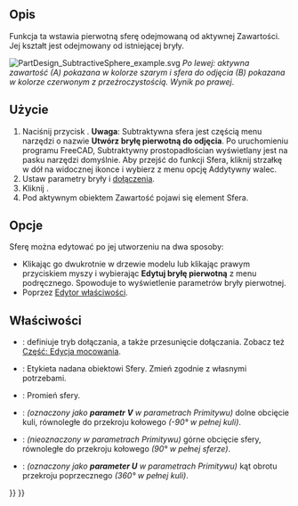 <languages/>

{{Docnav/pl
|[[PartDesign_SubtractiveCylinder/pl|Subtraktywny walec]]
|[[PartDesign_SubtractiveCone/pl|Subtraktywny stożek]]
|[[PartDesign_Workbench/pl|środowisko pracy Projekt Części]]
|IconL=PartDesign_SubtractiveCylinder.svg
|IconR=PartDesign_SubtractiveCone.svg
|IconC=Workbench_PartDesign.svg
}}

{{GuiCommand/pl
|Name=PartDesign SubtractiveSphere
|Name/pl=Projekt Części: Subtraktywna sfera
|MenuLocation=Projekt Części → Utwórz cechę przez odjęcie → Subtraktywna sfera
|Workbenches=[[PartDesign_Workbench/pl|Projekt Części]]
|Version=0.17
|SeeAlso=[[PartDesign_CompPrimitiveSubtractive/pl|Komponent bryła pierwotna do odjęcia]], [[PartDesign_AdditiveSphere/pl|Addytywna sfera]]
}}

<span id="Description"></span>
==Opis==

Funkcja ta wstawia pierwotną sferę odejmowaną od aktywnej Zawartości. Jej kształt jest odejmowany od istniejącej bryły.

[[File:PartDesign_SubtractiveSphere_example.svg|none]]
''Po lewej: aktywna zawartość (A) pokazana w kolorze szarym i sfera do odjęcia (B) pokazana w kolorze czerwonym z przeźroczystością. Wynik po prawej''.

<span id="Usage"></span>
==Użycie==

<div class="mw-translate-fuzzy">
# Naciśnij przycisk {{Button|[[Image:PartDesign SubtractiveSphere.svg|24px]] '''Subtraktywna sfera'''}}. '''Uwaga''': Subtraktywna sfera jest częścią menu narzędzi o nazwie '''Utwórz bryłę pierwotną do odjęcia'''. Po uruchomieniu programu FreeCAD, Subtraktywny prostopadłościan wyświetlany jest na pasku narzędzi domyślnie. Aby przejść do funkcji Sfera, kliknij strzałkę w dół na widocznej ikonce i wybierz z menu opcję Addytywny walec.
# Ustaw parametry bryły i [[Part_EditAttachment/pl|dołączenia]].
# Kliknij {{Button|OK}}.
# Pod aktywnym obiektem Zawartość pojawi się element Sfera.
</div>

<span id="Options"></span>
==Opcje==

Sferę można edytować po jej utworzeniu na dwa sposoby:
* Klikając go dwukrotnie w drzewie modelu lub klikając prawym przyciskiem myszy i wybierając '''Edytuj bryłę pierwotną''' z menu podręcznego. Spowoduje to wyświetlenie parametrów bryły pierwotnej.
* Poprzez [[Property_editor/pl|Edytor właściwości]].

<span id="Properties"></span>
==Właściwości==

* {{PropertyData|Dołączenie}}: definiuje tryb dołączania, a także przesunięcie dołączania. Zobacz też [[Part_EditAttachment/pl|Część: Edycja mocowania]].
* {{PropertyData|Etykieta}}: Etykieta nadana obiektowi Sfery. Zmień zgodnie z własnymi potrzebami.
* {{PropertyData|Promień}}: Promień sfery.
* {{PropertyData|Kąt1}}: ''(oznaczony jako '''parametr V''' w parametrach Primitywu)'' dolne obcięcie kuli, równoległe do przekroju kołowego ''(-90° w pełnej kuli)''.
* {{PropertyData|Kąt2}}: ''(nieoznaczony w parametrach Primitywu)'' górne obcięcie sfery, równoległe do przekroju kołowego ''(90° w pełnej sferze)''.
* {{PropertyData|Kąt3}}: ''(oznaczony jako '''parameter U''' w parametrach Primitywu)'' kąt obrotu przekroju poprzecznego ''(360° w pełnej kuli)''.


{{Docnav/pl
|[[PartDesign_SubtractiveCylinder/pl|Subtraktywny walec]]
|[[PartDesign_SubtractiveCone/pl|Subtraktywny stożek]]
|[[PartDesign_Workbench/pl|środowisko pracy Projekt Części]]
|IconL=PartDesign_SubtractiveCylinder.svg
|IconR=PartDesign_SubtractiveCone.svg
|IconC=Workbench_PartDesign.svg
}}


{{PartDesign_Tools_navi{{#translation:}}}}
{{Userdocnavi{{#translation:}}}}